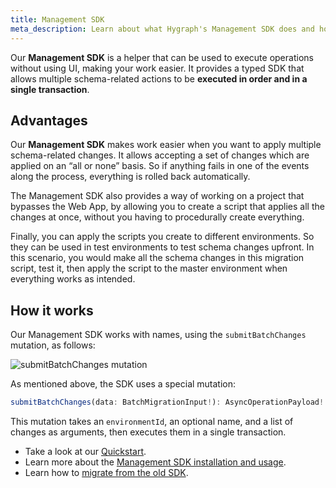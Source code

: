 ```yaml
---
title: Management SDK
meta_description: Learn about what Hygraph's Management SDK does and how to use it.
---
```


Our **Management SDK** is a helper that can be used to execute operations without using UI, making your work easier. It provides a typed SDK that allows multiple schema-related actions to be **executed in order and in a single transaction**.

## Advantages

Our **Management SDK** makes work easier when you want to apply multiple schema-related changes. It allows accepting a set of changes which are applied on an “all or none” basis. So if anything fails in one of the events along the process, everything is rolled back automatically.

The Management SDK also provides a way of working on a project that bypasses the Web App, by allowing you to create a script that applies all the changes at once, without you having to procedurally create everything.

Finally, you can apply the scripts you create to different environments. So they can be used in test environments to test schema changes upfront. In this scenario, you would make all the schema changes in this migration script, test it, then apply the script to the master environment when everything works as intended.

## How it works

Our Management SDK works with names, using the `submitBatchChanges` mutation, as follows:

![submitBatchChanges mutation](/images/docs/api-reference/developer-tools/managementsdk-createsimplefield.png)

As mentioned above, the SDK uses a special mutation:

```ts
submitBatchChanges(data: BatchMigrationInput!): AsyncOperationPayload!
```

This mutation takes an `environmentId`, an optional name, and a list of changes as arguments, then executes them in a single transaction.

<Card title="Next steps" theme="success">

- Take a look at our [Quickstart](/docs/api-reference/management-sdk/management-sdk-quickstart).
- Learn more about the [Management SDK installation and usage](/docs/api-reference/management-sdk/management-sdk-quickstart#installation).
- Learn how to [migrate from the old SDK](/docs/api-reference/management-sdk/management-sdk-migration).

</Card>
